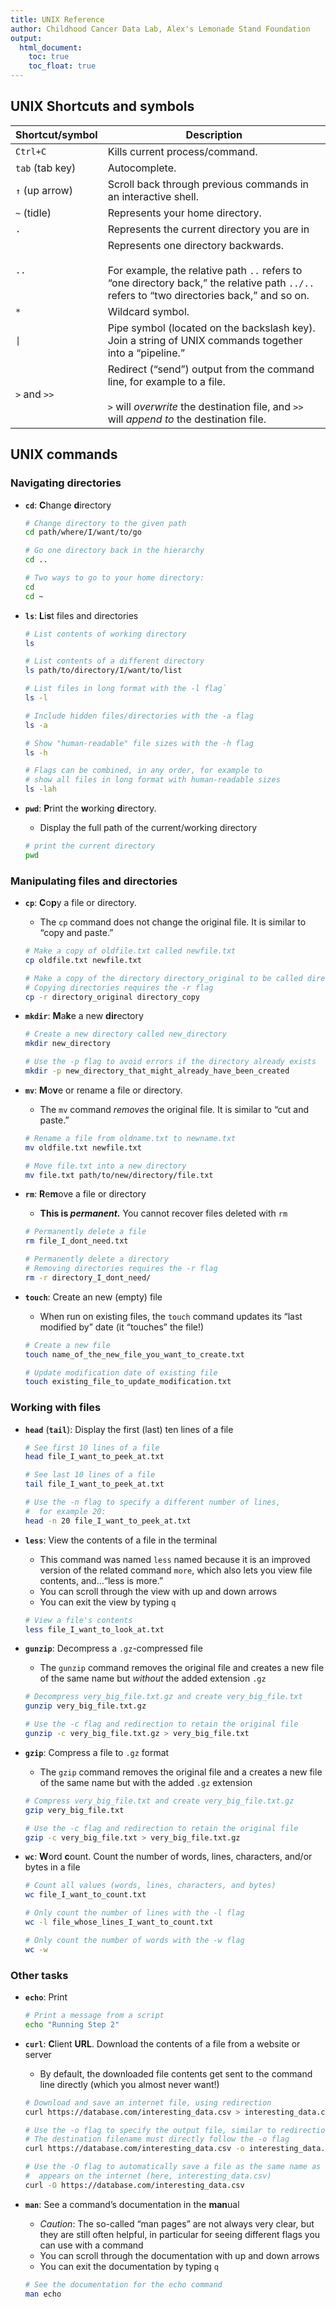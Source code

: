 ```yaml
---
title: UNIX Reference
author: Childhood Cancer Data Lab, Alex's Lemonade Stand Foundation
output:
  html_document:
    toc: true
    toc_float: true
---
```


## UNIX Shortcuts and symbols


Shortcut/symbol | Description
----------|-----------------------------------------------------------
`Ctrl+C` | Kills current process/command. 
`tab` (tab key) | Autocomplete.
`↑` (up arrow)| Scroll back through previous commands in an interactive shell.
`~` (tidle) | Represents your home directory.
`.` | Represents the current directory you are in
`..` | Represents one directory backwards. <br><br> For example, the relative path `..` refers to "one directory back," the relative path `../..` refers to "two directories back," and so on.
`*`  | Wildcard symbol.
`|`  | Pipe symbol (located on the backslash key). Join a string of UNIX commands together into a "pipeline."
`>` and `>>` | Redirect ("send") output from the command line, for example to a file. <br><br> `>` will _overwrite_ the destination file, and `>>` will _append to_ the destination file.


## UNIX commands


### Navigating directories

+ **`cd`**:   **C**hange **d**irectory

  ```sh
  # Change directory to the given path
  cd path/where/I/want/to/go
  
  # Go one directory back in the hierarchy
  cd ..
  
  # Two ways to go to your home directory:
  cd 
  cd ~
  ```
  
+ **`ls`**:   **L**i**s**t files and directories

  ```sh
  # List contents of working directory
  ls
  
  # List contents of a different directory
  ls path/to/directory/I/want/to/list
  
  # List files in long format with the -l flag`
  ls -l
  
  # Include hidden files/directories with the -a flag
  ls -a
  
  # Show "human-readable" file sizes with the -h flag
  ls -h
  
  # Flags can be combined, in any order, for example to
  # show all files in long format with human-readable sizes
  ls -lah
  ```


+ **`pwd`**:   **P**rint the **w**orking **d**irectory. 
  + Display the full path of the current/working directory

  ```sh
  # print the current directory
  pwd
  ```
  

  
### Manipulating files and directories


+ **`cp`**:   **C**o**p**y a file or directory.
  + The `cp` command does not change the original file. It is similar to "copy and paste."
  
  ```sh
  # Make a copy of oldfile.txt called newfile.txt
  cp oldfile.txt newfile.txt
  
  # Make a copy of the directory directory_original to be called directory_copy
  # Copying directories requires the -r flag
  cp -r directory_original directory_copy
  ```
  
+ **`mkdir`**:   **M**a**k**e a new **dir**ectory

  ```sh
  # Create a new directory called new_directory
  mkdir new_directory
  
  # Use the -p flag to avoid errors if the directory already exists
  mkdir -p new_directory_that_might_already_have_been_created
  ```
  
  
+ **`mv`**:   **M**o**v**e or rename a file or directory. 
  + The `mv` command _removes_ the original file. It is similar to "cut and paste."
  
  ```sh
  # Rename a file from oldname.txt to newname.txt
  mv oldfile.txt newfile.txt
  
  # Move file.txt into a new directory
  mv file.txt path/to/new/directory/file.txt
  ```

  
+ **`rm`**: **R**e**m**ove a file or directory
  + **This is _permanent._** You cannot recover files deleted with `rm`
  
  ```sh
  # Permanently delete a file 
  rm file_I_dont_need.txt
  
  # Permanently delete a directory
  # Removing directories requires the -r flag
  rm -r directory_I_dont_need/
  ```
  
    
+ **`touch`**:   Create an new (empty) file
  + When run on existing files, the `touch` command updates its "last modified by" date (it "touches" the file!)
  
  ```sh
  # Create a new file
  touch name_of_the_new_file_you_want_to_create.txt
  
  # Update modification date of existing file
  touch existing_file_to_update_modification.txt
  ```
  

### Working with files

  
+ **`head`** (**`tail`**): Display the first (last) ten lines of a file
  
  ```sh
  # See first 10 lines of a file
  head file_I_want_to_peek_at.txt

  # See last 10 lines of a file
  tail file_I_want_to_peek_at.txt
  
  # Use the -n flag to specify a different number of lines, 
  #  for example 20:
  head -n 20 file_I_want_to_peek_at.txt
  ```

+ **`less`**:   View the contents of a file in the terminal
  + This command was named `less` named because it is an improved version of the related command `more`, which also lets you view file contents, and..."less is more."
  + You can scroll through the view with up and down arrows
  + You can exit the view by typing `q`
  
  ```sh
  # View a file's contents 
  less file_I_want_to_look_at.txt
  ```
  
+ **`gunzip`**:   Decompress a `.gz`-compressed file
  + The `gunzip` command removes the original file and creates a new file of the same name but _without_ the added extension `.gz`
  
  ```sh
  # Decompress very_big_file.txt.gz and create very_big_file.txt
  gunzip very_big_file.txt.gz
  
  # Use the -c flag and redirection to retain the original file
  gunzip -c very_big_file.txt.gz > very_big_file.txt
  ```
  
    
+ **`gzip`**:   Compress a file to `.gz` format 
  + The `gzip` command removes the original file and a creates a new file of the same name but with the added `.gz` extension
  
  ```sh
  # Compress very_big_file.txt and create very_big_file.txt.gz
  gzip very_big_file.txt
  
  # Use the -c flag and redirection to retain the original file
  gzip -c very_big_file.txt > very_big_file.txt.gz
  ```
  
  
+ **`wc`**:   **W**ord **c**ount. Count the number of words, lines, characters, and/or bytes in a file 

  ```sh
  # Count all values (words, lines, characters, and bytes)
  wc file_I_want_to_count.txt
  
  # Only count the number of lines with the -l flag
  wc -l file_whose_lines_I_want_to_count.txt
  
  # Only count the number of words with the -w flag
  wc -w
  ```


### Other tasks
  
+ **`echo`**:   Print

  ```sh
  # Print a message from a script
  echo "Running Step 2"
  ```



+ **`curl`**: **C**lient **URL**. Download the contents of a file from a website or server 
  + By default, the downloaded file contents get sent to the command line directly (which you almost never want!)
  
  ```sh
  # Download and save an internet file, using redirection
  curl https://database.com/interesting_data.csv > interesting_data.csv
  
  # Use the -o flag to specify the output file, similar to redirection
  # The destination filename must directly follow the -o flag
  curl https://database.com/interesting_data.csv -o interesting_data.csv

  # Use the -O flag to automatically save a file as the same name as it 
  #  appears on the internet (here, interesting_data.csv)
  curl -O https://database.com/interesting_data.csv
  ```

+ **`man`**:   See a command's documentation in the **man**ual
  + _Caution_: The so-called "man pages" are not always very clear, but they are still often helpful, in particular for seeing different flags you can use with a command 
  + You can scroll through the documentation with up and down arrows
  + You can exit the documentation by typing `q`
  
  ```sh
  # See the documentation for the echo command
  man echo
  ```